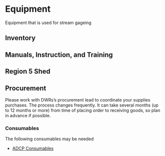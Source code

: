 # Equipment

Equipment that is used for stream gageing

## Inventory

## Manuals, Instruction, and Training

## Region 5 Shed

## Procurement

Please work with DWRs's procurement lead to coordinate your supplies purchases. The process changes frequently. It can take several months (up to 12 months or more) from time of placing order to receiving goods, so plan in advance if possible.

### Consumables

The following consumables may be needed

-   [ADCP Consumables](../adcp/equipment_checklist.qmd)
